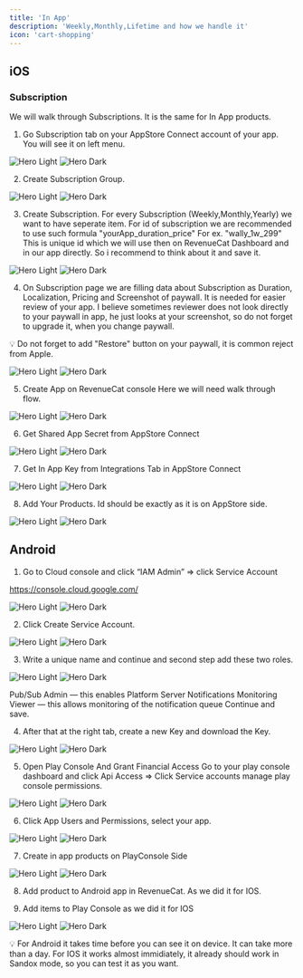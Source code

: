 ```yaml
---
title: 'In App'
description: 'Weekly,Monthly,Lifetime and how we handle it'
icon: 'cart-shopping'
---
```


## iOS

### Subscription

We will walk through Subscriptions. It is the same for In App products.


1. Go Subscription tab on your AppStore Connect account of your app. You will see it on left menu.

<img
  className="block dark:hidden"
  src="/images/in-app.png"
  alt="Hero Light"
/>
<img
  className="hidden dark:block"
  src="/images/in-app.png"
  alt="Hero Dark"
/>

2. Create Subscription Group.

<img
  className="block dark:hidden"
  src="/images/group.png"
  alt="Hero Light"
/>
<img
  className="hidden dark:block"
  src="/images/group.png"
  alt="Hero Dark"
/>

3. Create Subscription. For every Subscription (Weekly,Monthly,Yearly) we want to have seperate item. 
For id of subscription we are recommended to use such formula "yourApp_duration_price"
For ex. "wally_1w_299"
This is unique id which we will use then on RevenueCat Dashboard and in our app directly. So i recommend to think about it and save it.

<img
  className="block dark:hidden"
  src="/images/subscription.png"
  alt="Hero Light"
/>
<img
  className="hidden dark:block"
  src="/images/subscription.png"
  alt="Hero Dark"
/>

4. On Subscription page we are filling data about Subscription as Duration, Localization, Pricing and Screenshot of paywall. It is needed for easier review of your app. I believe sometimes reviewer does not look directly to your paywall in app, he just looks at your screenshot, so do not forget to upgrade it, when you change paywall.

💡 Do not forget to add "Restore" button on your paywall, it is common reject from Apple.

<img
  className="block dark:hidden"
  src="/images/sub-inner.png"
  alt="Hero Light"
/>
<img
  className="hidden dark:block"
  src="/images/sub-inner.png"
  alt="Hero Dark"
/>

5. Create App on RevenueCat console
Here we will need walk through flow.

<img
  className="block dark:hidden"
  src="/images/rev-app.png"
  alt="Hero Light"
/>
<img
  className="hidden dark:block"
  src="/images/rev-app.png"
  alt="Hero Dark"
/>

6. Get Shared App Secret from AppStore Connect

<img
  className="block dark:hidden"
  src="/images/secret-app.png"
  alt="Hero Light"
/>
<img
  className="hidden dark:block"
  src="/images/secret-app.png"
  alt="Hero Dark"
/>

7. Get In App Key from Integrations Tab in AppStore Connect

<img
  className="block dark:hidden"
  src="/images/in-app-key.png"
  alt="Hero Light"
/>
<img
  className="hidden dark:block"
  src="/images/in-app-key.png"
  alt="Hero Dark"
/>

8. Add Your Products. Id should be exactly as it is on AppStore side.

<img
  className="block dark:hidden"
  src="/images/add-product.png"
  alt="Hero Light"
/>
<img
  className="hidden dark:block"
  src="/images/add-product.png"
  alt="Hero Dark"
/>

## Android

1. Go to Cloud console and click “IAM Admin” => click Service Account

https://console.cloud.google.com/

<img
  className="block dark:hidden"
  src="/images/service.webp"
  alt="Hero Light"
/>
<img
  className="hidden dark:block"
  src="/images/service.webp"
  alt="Hero Dark"
/>

2. Click Create Service Account.

<img
  className="block dark:hidden"
  src="/images/role.webp"
  alt="Hero Light"
/>
<img
  className="hidden dark:block"
  src="/images/role.webp"
  alt="Hero Dark"
/>

3. Write a unique name and continue and second step add these two roles.

<img
  className="block dark:hidden"
  src="/images/permissions.webp"
  alt="Hero Light"
/>
<img
  className="hidden dark:block"
  src="/images/permissions.webp"
  alt="Hero Dark"
/>

Pub/Sub Admin — this enables Platform Server Notifications
Monitoring Viewer — this allows monitoring of the notification queue
Continue and save.

4. After that at the right tab, create a new Key and download the Key.

<img
  className="block dark:hidden"
  src="/images/key.webp"
  alt="Hero Light"
/>
<img
  className="hidden dark:block"
  src="/images/key.webp"
  alt="Hero Dark"
/>

5. Open Play Console And Grant Financial Access
Go to your play console dashboard and click Api Access => Click Service accounts manage play console permissions.

<img
  className="block dark:hidden"
  src="/images/permission-play.gif"
  alt="Hero Light"
/>
<img
  className="hidden dark:block"
  src="/images/permission-play.gif"
  alt="Hero Dark"
/>

6. Click App Users and Permissions, select your app.

<img
  className="block dark:hidden"
  src="/images/add-app.gif"
  alt="Hero Light"
/>
<img
  className="hidden dark:block"
  src="/images/add-app.gif"
  alt="Hero Dark"
/>

7. Create in app products on PlayConsole Side

<img
  className="block dark:hidden"
  src="/images/add-app.gif"
  alt="Hero Light"
/>
<img
  className="hidden dark:block"
  src="/images/add-app.gif"
  alt="Hero Dark"
/>

8. Add product to Android app in RevenueCat. As we did it for IOS.


9. Add items to Play Console as we did it for IOS

<img
  className="block dark:hidden"
  src="/images/play-product.gif"
  alt="Hero Light"
/>
<img
  className="hidden dark:block"
  src="/images/play-product.gif"
  alt="Hero Dark"
/>

💡 For Android it takes time before you can see it on device. It can take more than a day.
For IOS it works almost immidiately, it already should work in Sandox mode, so you can test it as you want.










